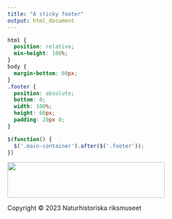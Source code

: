 ```yaml
---
title: "A sticky footer"
output: html_document
---
```


```css
html {
  position: relative;
  min-height: 100%;
}
body {
  margin-bottom: 60px;
}
.footer {
  position: absolute;
  bottom: 0;
  width: 100%;
  height: 60px;
  padding: 20px 0;
}
```

```js
$(function() {
  $('.main-container').after($('.footer'));
})
```

::: {.footer .text-muted .bg-info}
<img src="nrm-logo-liggande-svensk-fullfarg.png" width="354" height="80">
<p>Copyright &copy; 2023 Naturhistoriska riksmuseet</p>
:::